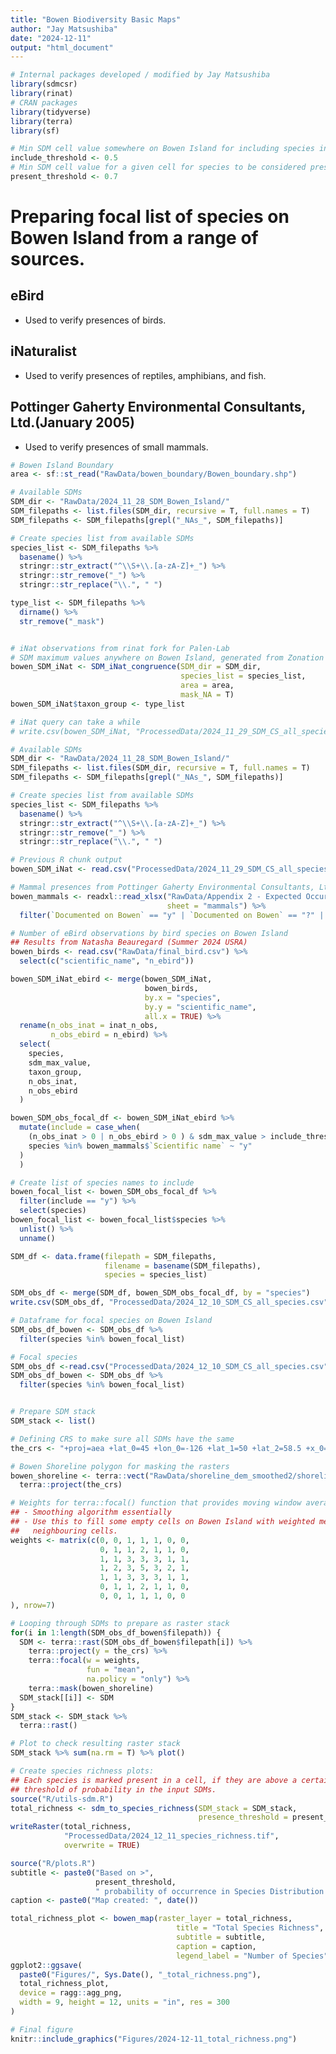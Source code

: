```yaml
---
title: "Bowen Biodiversity Basic Maps"
author: "Jay Matsushiba"
date: "2024-12-11"
output: "html_document"
---
```


```r
# Internal packages developed / modified by Jay Matsushiba
library(sdmcsr)
library(rinat)
# CRAN packages
library(tidyverse)
library(terra)
library(sf)

# Min SDM cell value somewhere on Bowen Island for including species into focal list.
include_threshold <- 0.5  
# Min SDM cell value for a given cell for species to be considered present.
present_threshold <- 0.7
```

# Preparing focal list of species on Bowen Island from a range of sources. 
## eBird
- Used to verify presences of birds.

## iNaturalist
- Used to verify presences of reptiles, amphibians, and fish. 

## Pottinger Gaherty Environmental Consultants, Ltd.(January 2005) 
- Used to verify presences of small mammals. 

```r
# Bowen Island Boundary
area <- sf::st_read("RawData/bowen_boundary/Bowen_boundary.shp")

# Available SDMs
SDM_dir <- "RawData/2024_11_28_SDM_Bowen_Island/"
SDM_filepaths <- list.files(SDM_dir, recursive = T, full.names = T) 
SDM_filepaths <- SDM_filepaths[grepl("_NAs_", SDM_filepaths)]

# Create species list from available SDMs
species_list <- SDM_filepaths %>%
  basename() %>%
  stringr::str_extract("^\\S+\\.[a-zA-Z]+_") %>%
  stringr::str_remove("_") %>%
  stringr::str_replace("\\.", " ")

type_list <- SDM_filepaths %>%
  dirname() %>%
  str_remove("_mask")


# iNat observations from rinat fork for Palen-Lab
# SDM maximum values anywhere on Bowen Island, generated from Zonation Collaboration 2014 SDMs 
bowen_SDM_iNat <- SDM_iNat_congruence(SDM_dir = SDM_dir, 
                                      species_list = species_list,
                                      area = area,
                                      mask_NA = T)
bowen_SDM_iNat$taxon_group <- type_list

# iNat query can take a while
# write.csv(bowen_SDM_iNat, "ProcessedData/2024_11_29_SDM_CS_all_species")
```

```r
# Available SDMs
SDM_dir <- "RawData/2024_11_28_SDM_Bowen_Island/"
SDM_filepaths <- list.files(SDM_dir, recursive = T, full.names = T) 
SDM_filepaths <- SDM_filepaths[grepl("_NAs_", SDM_filepaths)]

# Create species list from available SDMs
species_list <- SDM_filepaths %>%
  basename() %>%
  stringr::str_extract("^\\S+\\.[a-zA-Z]+_") %>%
  stringr::str_remove("_") %>%
  stringr::str_replace("\\.", " ")

# Previous R chunk output
bowen_SDM_iNat <- read.csv("ProcessedData/2024_11_29_SDM_CS_all_species")

# Mammal presences from Pottinger Gaherty Environmental Consultants, Ltd.(January 2005) 
bowen_mammals <- readxl::read_xlsx("RawData/Appendix 2 - Expected Occurrence of Wildlife Species In The Cape Roger Curtis Area.xlsx", 
                                   sheet = "mammals") %>%
  filter(`Documented on Bowen` == "y" | `Documented on Bowen` == "?" | `Documented on Bowen` == "One or more spp" )

# Number of eBird observations by bird species on Bowen Island
## Results from Natasha Beauregard (Summer 2024 USRA)
bowen_birds <- read.csv("RawData/final_bird.csv") %>%
  select(c("scientific_name", "n_ebird"))

bowen_SDM_iNat_ebird <- merge(bowen_SDM_iNat, 
                              bowen_birds, 
                              by.x = "species", 
                              by.y = "scientific_name",
                              all.x = TRUE) %>%
  rename(n_obs_inat = inat_n_obs,
         n_obs_ebird = n_ebird) %>%
  select(
    species,
    sdm_max_value,
    taxon_group,
    n_obs_inat,
    n_obs_ebird
  )

bowen_SDM_obs_focal_df <- bowen_SDM_iNat_ebird %>%
  mutate(include = case_when(
    (n_obs_inat > 0 | n_obs_ebird > 0 ) & sdm_max_value > include_threshold ~ "y",
    species %in% bowen_mammals$`Scientific name` ~ "y"
  )
  )

# Create list of species names to include
bowen_focal_list <- bowen_SDM_obs_focal_df %>%
  filter(include == "y") %>%
  select(species) 
bowen_focal_list <- bowen_focal_list$species %>%
  unlist() %>%
  unname() 

SDM_df <- data.frame(filepath = SDM_filepaths,
                     filename = basename(SDM_filepaths),
                     species = species_list)

SDM_obs_df <- merge(SDM_df, bowen_SDM_obs_focal_df, by = "species")
write.csv(SDM_obs_df, "ProcessedData/2024_12_10_SDM_CS_all_species.csv")

# Dataframe for focal species on Bowen Island
SDM_obs_df_bowen <- SDM_obs_df %>%
  filter(species %in% bowen_focal_list)
```

```r
# Focal species
SDM_obs_df <-read.csv("ProcessedData/2024_12_10_SDM_CS_all_species.csv")
SDM_obs_df_bowen <- SDM_obs_df %>%
  filter(species %in% bowen_focal_list)


# Prepare SDM stack
SDM_stack <- list()

# Defining CRS to make sure all SDMs have the same
the_crs <- "+proj=aea +lat_0=45 +lon_0=-126 +lat_1=50 +lat_2=58.5 +x_0=1000000 +y_0=0 +ellps=GRS80 +towgs84=0,0,0,0,0,0,0 +units=m +no_defs"

# Bowen Shoreline polygon for masking the rasters 
bowen_shoreline <- terra::vect("RawData/shoreline_dem_smoothed2/shoreline_dem_smoothed2.shp") %>%
  terra::project(the_crs)

# Weights for terra::focal() function that provides moving window average
## - Smoothing algorithm essentially
## - Use this to fill some empty cells on Bowen Island with weighted mean of the 
##   neighbouring cells. 
weights <- matrix(c(0, 0, 1, 1, 1, 0, 0,
                    0, 1, 1, 2, 1, 1, 0,
                    1, 1, 3, 3, 3, 1, 1,
                    1, 2, 3, 5, 3, 2, 1,
                    1, 1, 3, 3, 3, 1, 1,
                    0, 1, 1, 2, 1, 1, 0,
                    0, 0, 1, 1, 1, 0, 0
), nrow=7)

# Looping through SDMs to prepare as raster stack
for(i in 1:length(SDM_obs_df_bowen$filepath)) {
  SDM <- terra::rast(SDM_obs_df_bowen$filepath[i]) %>%
    terra::project(y = the_crs) %>%
    terra::focal(w = weights, 
                 fun = "mean",
                 na.policy = "only") %>%
    terra::mask(bowen_shoreline)
  SDM_stack[[i]] <- SDM
}
SDM_stack <- SDM_stack %>%
  terra::rast()

# Plot to check resulting raster stack
SDM_stack %>% sum(na.rm = T) %>% plot()
```

```r
# Create species richness plots: 
## Each species is marked present in a cell, if they are above a certain 
## threshold of probability in the input SDMs. 
source("R/utils-sdm.R")
total_richness <- sdm_to_species_richness(SDM_stack = SDM_stack,
                                          presence_threshold = present_threshold)
writeRaster(total_richness, 
            "ProcessedData/2024_12_11_species_richness.tif",
            overwrite = TRUE)

source("R/plots.R")
subtitle <- paste0("Based on >", 
                   present_threshold,
                   " probability of occurrence in Species Distribution Models. Includes Birds, Small Mammals, Amphibians, Reptiles, Fish.")
caption <- paste0("Map created: ", date())

total_richness_plot <- bowen_map(raster_layer = total_richness,
                                     title = "Total Species Richness",
                                     subtitle = subtitle,
                                     caption = caption,
                                     legend_label = "Number of Species")
ggplot2::ggsave(
  paste0("Figures/", Sys.Date(), "_total_richness.png"),
  total_richness_plot,
  device = ragg::agg_png,
  width = 9, height = 12, units = "in", res = 300
)

# Final figure 
knitr::include_graphics("Figures/2024-12-11_total_richness.png")

```

